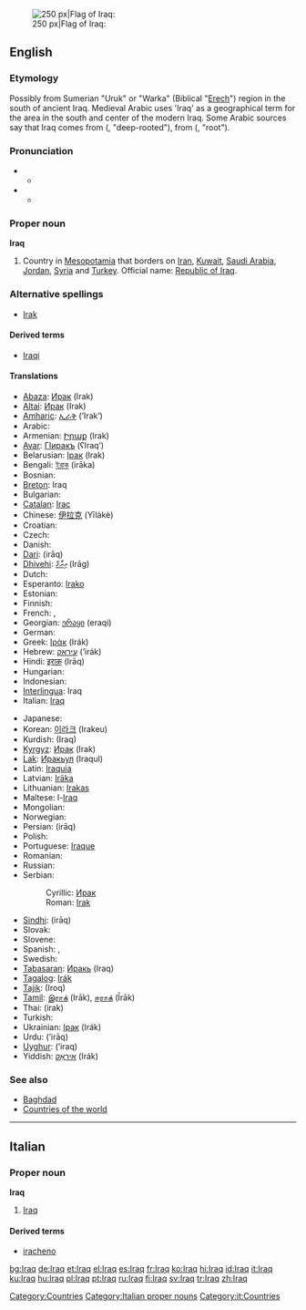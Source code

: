 {{wikipedia}}
[[Image:Flag of Iraq.svg|thumb|right|250 px|Flag of Iraq: {{ARchar|[[الله أكبر]]}}]]
==English==

===Etymology===
Possibly from Sumerian "Uruk" or "Warka" (Biblical "[[Erech]]") region in the south of ancient Iraq. Medieval Arabic uses 'Iraq' as a geographical term for the area in the south and center of the modern Iraq. Some Arabic sources say that Iraq comes from {{ARchar|[[عريق]]}} ({{IPAchar|ʕarí:q}}, "deep-rooted"), from {{ARchar|[[عرق]]}} ({{IPAchar|ʕirq}}, "root").

===Pronunciation===
*{{IPA|/ɪrɑːk/}}
**{{rhymes|ɑːk}}
*{{IPA|/ɪræk/}}
**{{rhymes|æk}}

===Proper noun===
'''Iraq'''

# Country in [[Mesopotamia]] that borders on [[Iran]], [[Kuwait]], [[Saudi Arabia]], [[Jordan]], [[Syria]] and [[Turkey]]. Official name: [[Republic of Iraq]].

===Alternative spellings===
*[[Irak]]

====Derived terms====
{{rfc-level|Derived terms at L4+ not in L3 POS section}}
*[[Iraqi]]

====Translations====
{{top}}
*[[Abaza]]: [[Ирак]] (Irak)
*[[Altai]]: [[Ирак]] (Irak)
*[[Amharic]]: [[ኢራቅ]] (’Irak’)
*Arabic: {{ARchar|[[العراق]]}} {{IPAchar|(al-ʕirāq)}}
*Armenian: [[Իրաք]] (Irak)
*[[Avar]]: [[ГІиракъ]] (ʕIraqʼ)
*Belarusian: [[Ірак]] (Irak) {{m}}
*Bengali: [[ইরাক]] (irāka)
* Bosnian: {{t-|bs|Irak|m}}
*[[Breton]]: Iraq
* Bulgarian: {{t+|bg|Ирак|m|tr=Irák}}
*[[Catalan]]: [[Irac]]
*Chinese: [[伊拉克]] (Yīlàkè)
*Croatian: {{t+|hr|Irak|m}}
* Czech: {{t-|cs|Irák|m}}
* Danish: {{t-|da|Irak}}
*[[Dari]]: {{FAchar|[[عراق]]}} (irāq)
*[[Dhivehi]]: [[އިރާގް]] (Irāg)
* Dutch: {{t+|nl|Irak}}
*Esperanto: [[Irako]]
* Estonian: {{t-|et|Iraak}}
* Finnish: {{t+|fi|Irak}}
* French: {{t+|fr|Iraq|m}}, {{t+|fr|Irak|m}}
*Georgian: [[ერაყი]] (eraqi)
* German: {{t+|de|Irak|m}}
*Greek: [[Ιράκ]] (Irák) {{n}}
*Hebrew: [[עיראק]] (’irák)
*Hindi: [[इराक़]] (Irāq)
* Hungarian: {{t+|hu|Irak}}
* Indonesian: {{t-|id|Irak|xs=Indonesian}}
*[[Interlingua]]: Iraq
*Italian: [[Iraq#Itaian|Iraq]] {{m}}
{{mid}}
* Japanese: {{t-|ja|イラク|tr=Iraku}}
*Korean: [[이라크]] (Irakeu)
*Kurdish: {{FAchar|[[عێراق]]}} (Iraq)
*[[Kyrgyz]]: [[Ирак]] (Irak)
*[[Lak]]: [[Иракьул]] (Iraqul)
*Latin: [[Iraquia]] {{f}}
*Latvian: [[Irāka]]
*Lithuanian: [[Irakas]]
*Maltese: l-[[Iraq]]
* Mongolian: {{t-|mn|Ирак|tr=Irak|xs=Mongolian}}
* Norwegian: {{t-|no|Irak}}
*Persian: {{FAchar|[[عراق]]}} (irāq)
* Polish: {{t+|pl|Irak|m}}
*Portuguese: [[Iraque]]
* Romanian: {{t-|ro|Irak|n}}
* Russian: {{t+|ru|Ирак|m|tr=Irák}}
*Serbian:
*:Cyrillic: [[Ирак#Serbian|Ирак]] {{m}}
*:Roman: [[Irak#Serbian|Irak]] {{m}}
*[[Sindhi]]: {{SDchar|[[عراق]]}} (irāq)
* Slovak: {{t-|sk|Irák}}
* Slovene: {{t+|sl|Irak}}
* Spanish: {{t+|es|Iraq|m}}, {{t+|es|Irak|m}}
* Swedish: {{t+|sv|Irak}}
*[[Tabasaran]]: [[Иракь]] (Iraq)
*[[Tagalog]]: [[Irák]]
*[[Tajik]]: {{RUchar|[[Ироқ]]}} (Iroq)
*[[Tamil]]: [[இராக்]] (Irāk), [[ஈராக்]] (Īrāk)
*Thai: {{THchar|[[อิรัก]]}} (irak)
* Turkish: {{t+|tr|Irak}}
*Ukrainian: [[Ірак]] (Irák) {{m}}
*Urdu: {{URchar|[[عراق]]}} (’irāq)
*[[Uyghur]]: {{FAchar|[[ﺋﯩﺮﺍﻕ]]}} (’iraq)
*Yiddish: [[איראַק]] (Irák)
{{bottom}}

===See also===
*[[Baghdad]]
*[[Countries of the world]]

[[Category:Countries]]

----

==Italian==
{{wikipedia|lang=it}}

===Proper noun===
'''Iraq''' {{m}}

# [[Iraq#English|Iraq]]

====Derived terms====
*[[iracheno]]

[[Category:Italian proper nouns]]
[[Category:it:Countries]]

[[bg:Iraq]]
[[de:Iraq]]
[[et:Iraq]]
[[el:Iraq]]
[[es:Iraq]]
[[fr:Iraq]]
[[ko:Iraq]]
[[hi:Iraq]]
[[id:Iraq]]
[[it:Iraq]]
[[ku:Iraq]]
[[hu:Iraq]]
[[pl:Iraq]]
[[pt:Iraq]]
[[ru:Iraq]]
[[fi:Iraq]]
[[sv:Iraq]]
[[tr:Iraq]]
[[zh:Iraq]]